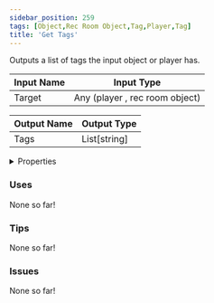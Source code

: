 ```yaml
---
sidebar_position: 259
tags: [Object,Rec Room Object,Tag,Player,Tag]
title: 'Get Tags'
---
```


Outputs a list of tags the input object or player has.






<EsbSvg />

| Input Name | Input Type |
|-----------|-----------|
| Target | Any (player , rec room object) |

| Output Name | Output Type |
|-----------|-----------|
| Tags | List[string] |


<details>
  <summary>Properties</summary>
  <div>
    <div>
    <table>
      <thead>
        <tr>
          <th>Is beta required?</th>
          <th>❌</th>
        </tr>
        <tr>
          <th>Is this chip a trolling risk?</th>
          <th>❌</th>
        </tr>
        <tr>
          <th>Is this chip a role assignment risk?</th>
          <th>❌</th>
        </tr>
        <tr>
          <th>Chip UUID</th>
          <th>e67cfcb7-03e8-4152-ba41-af8ca61d93fb</th>
        </tr>
      </thead>
    </table>
    </div>
  </div>
</details>

### Uses

None so far!

### Tips

None so far!

### Issues

None so far!